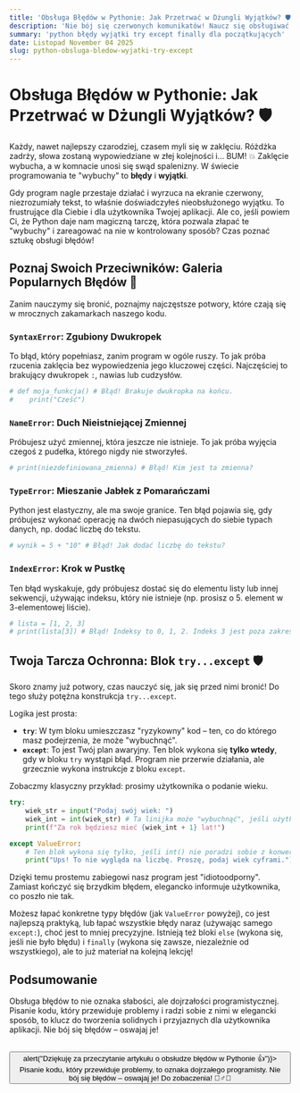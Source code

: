 ```yaml
---
title: 'Obsługa Błędów w Pythonie: Jak Przetrwać w Dżungli Wyjątków? 🛡️'
description: 'Nie bój się czerwonych komunikatów! Naucz się obsługiwać błędy i wyjątki w Pythonie za pomocą bloków try-except, aby tworzyć solidne i niezawodne aplikacje, które nie boją się nieoczekiwanych sytuacji.'
summary: 'python błędy wyjątki try except finally dla początkujących'
date: Listopad November 04 2025
slug: python-obsluga-bledow-wyjatki-try-except
---
```


# Obsługa Błędów w Pythonie: Jak Przetrwać w Dżungli Wyjątków? 🛡️

Każdy, nawet najlepszy czarodziej, czasem myli się w zaklęciu. Różdżka zadrży, słowa zostaną wypowiedziane w złej kolejności i... BUM! 💥 Zaklęcie wybucha, a w komnacie unosi się swąd spalenizny. W świecie programowania te "wybuchy" to **błędy** i **wyjątki**.

Gdy program nagle przestaje działać i wyrzuca na ekranie czerwony, niezrozumiały tekst, to właśnie doświadczyłeś nieobsłużonego wyjątku. To frustrujące dla Ciebie i dla użytkownika Twojej aplikacji. Ale co, jeśli powiem Ci, że Python daje nam magiczną tarczę, która pozwala złapać te "wybuchy" i zareagować na nie w kontrolowany sposób? Czas poznać sztukę obsługi błędów!

## Poznaj Swoich Przeciwników: Galeria Popularnych Błędów 👹

Zanim nauczymy się bronić, poznajmy najczęstsze potwory, które czają się w mrocznych zakamarkach naszego kodu.

### `SyntaxError`: Zgubiony Dwukropek
To błąd, który popełniasz, zanim program w ogóle ruszy. To jak próba rzucenia zaklęcia bez wypowiedzenia jego kluczowej części. Najczęściej to brakujący dwukropek `:`, nawias lub cudzysłów.
```python
# def moja_funkcja() # Błąd! Brakuje dwukropka na końcu.
#    print("Cześć")
```

### `NameError`: Duch Nieistniejącej Zmiennej
Próbujesz użyć zmiennej, która jeszcze nie istnieje. To jak próba wyjęcia czegoś z pudełka, którego nigdy nie stworzyłeś.
```python
# print(niezdefiniowana_zmienna) # Błąd! Kim jest ta zmienna?
```

### `TypeError`: Mieszanie Jabłek z Pomarańczami
Python jest elastyczny, ale ma swoje granice. Ten błąd pojawia się, gdy próbujesz wykonać operację na dwóch niepasujących do siebie typach danych, np. dodać liczbę do tekstu.
```python
# wynik = 5 + "10" # Błąd! Jak dodać liczbę do tekstu?
```

### `IndexError`: Krok w Pustkę
Ten błąd wyskakuje, gdy próbujesz dostać się do elementu listy lub innej sekwencji, używając indeksu, który nie istnieje (np. prosisz o 5. element w 3-elementowej liście).
```python
# lista = [1, 2, 3]
# print(lista[3]) # Błąd! Indeksy to 0, 1, 2. Indeks 3 jest poza zakresem.
```

## Twoja Tarcza Ochronna: Blok `try...except` 🛡️

Skoro znamy już potwory, czas nauczyć się, jak się przed nimi bronić! Do tego służy potężna konstrukcja `try...except`.

Logika jest prosta:
*   **`try`**: W tym bloku umieszczasz "ryzykowny" kod – ten, co do którego masz podejrzenia, że może "wybuchnąć".
*   **`except`**: To jest Twój plan awaryjny. Ten blok wykona się **tylko wtedy**, gdy w bloku `try` wystąpi błąd. Program nie przerwie działania, ale grzecznie wykona instrukcje z bloku `except`.

Zobaczmy klasyczny przykład: prosimy użytkownika o podanie wieku.

```python
try:
    wiek_str = input("Podaj swój wiek: ")
    wiek_int = int(wiek_str) # Ta linijka może "wybuchnąć", jeśli użytkownik wpisze tekst
    print(f"Za rok będziesz mieć {wiek_int + 1} lat!")

except ValueError:
    # Ten blok wykona się tylko, jeśli int() nie poradzi sobie z konwersją
    print("Ups! To nie wygląda na liczbę. Proszę, podaj wiek cyframi.")
```

Dzięki temu prostemu zabiegowi nasz program jest "idiotoodporny". Zamiast kończyć się brzydkim błędem, elegancko informuje użytkownika, co poszło nie tak.

Możesz łapać konkretne typy błędów (jak `ValueError` powyżej), co jest najlepszą praktyką, lub łapać wszystkie błędy naraz (używając samego `except:`), choć jest to mniej precyzyjne. Istnieją też bloki `else` (wykona się, jeśli nie było błędu) i `finally` (wykona się zawsze, niezależnie od wszystkiego), ale to już materiał na kolejną lekcję!

## Podsumowanie

Obsługa błędów to nie oznaka słabości, ale dojrzałości programistycznej. Pisanie kodu, który przewiduje problemy i radzi sobie z nimi w elegancki sposób, to klucz do tworzenia solidnych i przyjaznych dla użytkownika aplikacji. Nie bój się błędów – oswajaj je!

<br/>
<button onClick={() => alert("Dziękuję za przeczytanie artykułu o obsłudze błędów w Pythonie 👍")}>
  Pisanie kodu, który przewiduje problemy, to oznaka dojrzałego programisty. Nie bój się błędów – oswajaj je! Do zobaczenia! 🧙‍♂️🌟
</button>
